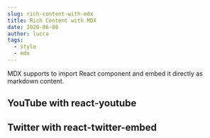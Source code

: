 ```yaml
---
slug: rich-content-with-mdx
title: Rich Content with MDX
date: 2020-06-08
author: lucca
tags:
  - style
  - mdx
---
```


MDX supports to import React component and embed it directly as markdown content.

## YouTube with react-youtube

<p>
  <YouTube videoId={"2g811Eo7K8U"} containerClassName={"youtube-container"} />
</p>

## Twitter with react-twitter-embed

<p>
  <TwitterTweetEmbed tweetId={"933354946111705097"} />
</p>
